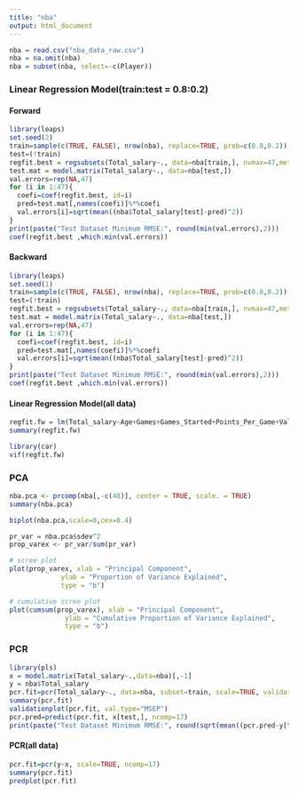 ---
title: "nba"
output: html_document
---

```{r}
nba = read.csv("nba_data_raw.csv")
nba = na.omit(nba)
nba = subset(nba, select=-c(Player))
```


### Linear Regression Model(train:test = 0.8:0.2)

#### Forward

```{r}
library(leaps)
set.seed(2)
train=sample(c(TRUE, FALSE), nrow(nba), replace=TRUE, prob=c(0.8,0.2))
test=(!train)
regfit.best = regsubsets(Total_salary~., data=nba[train,], nvmax=47,method='forward')
test.mat = model.matrix(Total_salary~., data=nba[test,])
val.errors=rep(NA,47)
for (i in 1:47){
  coefi=coef(regfit.best, id=i)
  pred=test.mat[,names(coefi)]%*%coefi
  val.errors[i]=sqrt(mean((nba$Total_salary[test]-pred)^2))
}
print(paste("Test Dataset Minimum RMSE:", round(min(val.errors),2)))
coef(regfit.best ,which.min(val.errors))
```


#### Backward

```{r}
library(leaps)
set.seed(1)
train=sample(c(TRUE, FALSE), nrow(nba), replace=TRUE, prob=c(0.8,0.2))
test=(!train)
regfit.best = regsubsets(Total_salary~., data=nba[train,], nvmax=47,method='backward')
test.mat = model.matrix(Total_salary~., data=nba[test,])
val.errors=rep(NA,47)
for (i in 1:47){
  coefi=coef(regfit.best, id=i)
  pred=test.mat[,names(coefi)]%*%coefi
  val.errors[i]=sqrt(mean((nba$Total_salary[test]-pred)^2))
}
print(paste("Test Dataset Minimum RMSE:", round(min(val.errors),2)))
coef(regfit.best ,which.min(val.errors))

```



#### Linear Regression Model(all data)
```{r}
regfit.fw = lm(Total_salary~Age+Games+Games_Started+Points_Per_Game+Value_over_Replacement_Player, data=nba)
summary(regfit.fw)

library(car)
vif(regfit.fw)
```


### PCA
```{r}
nba.pca <- prcomp(nba[,-c(48)], center = TRUE, scale. = TRUE)
summary(nba.pca)

biplot(nba.pca,scale=0,cex=0.4)

pr_var = nba.pca$sdev^2
prop_varex <- pr_var/sum(pr_var)

# scree plot
plot(prop_varex, xlab = "Principal Component",
             ylab = "Proportion of Variance Explained",
             type = "b")

# cumulative scree plot
plot(cumsum(prop_varex), xlab = "Principal Component",
              ylab = "Cumulative Proportion of Variance Explained",
              type = "b")
```


### PCR

```{r}
library(pls)
x = model.matrix(Total_salary~.,data=nba)[,-1]
y = nba$Total_salary
pcr.fit=pcr(Total_salary~., data=nba, subset=train, scale=TRUE, validation='CV')
summary(pcr.fit)
validationplot(pcr.fit, val.type="MSEP")
pcr.pred=predict(pcr.fit, x[test,], ncomp=17)
print(paste("Test Dataset Minimum RMSE:", round(sqrt(mean((pcr.pred-y[test])^2)),2)))
```

#### PCR(all data)
```{r}
pcr.fit=pcr(y~x, scale=TRUE, ncomp=17)
summary(pcr.fit)
predplot(pcr.fit)
```